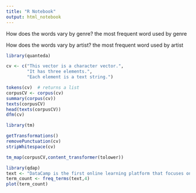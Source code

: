 ```yaml
---
title: "R Notebook"
output: html_notebook
---
```


How does the words vary by genre? 
the most frequent word used by genre

How does the words vary by artist? 
the most frequent word used by artist

```r
library(quanteda)
```

```r
cv <- c("This vector is a character vector.",
        "It has three elements.",
        "Each element is a text string.")
```

```r
tokens(cv)  # returns a list
corpusCV <- corpus(cv)
summary(corpus(cv))
texts(corpusCV)
head(texts(corpusCV))
dfm(cv)
```

```r
library(tm)
```

```r
getTransformations()
removePunctuation(cv)
stripWhitespace(cv)
```
```r

tm_map(corpusCV,content_transformer(tolower))
```


```r
library(qdap)
text <- "DataCamp is the first online learning platform that focuses on building the best learning experience specifically for Data Science. We have offices in New York, London and Belgium and to date, we trained over 3.8 million (aspiring) data scientists in over 150 countries. These data science enthusiasts completed more than 185 million exercises. You can take free beginner courses, or subscribe for $29/month to get access to all premium courses."
term_count <- freq_terms(text,4)
plot(term_count)

```





